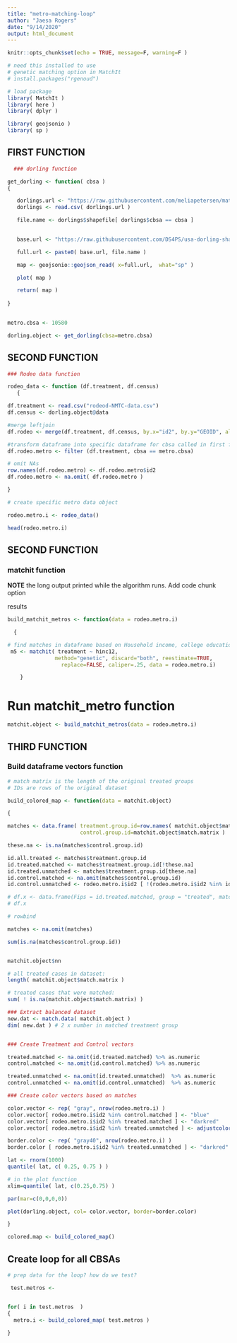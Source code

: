 ```yaml
---
title: "metro-matching-loop"
author: "Jaesa Rogers"
date: "9/14/2020"
output: html_document
---
```


```r
knitr::opts_chunk$set(echo = TRUE, message=F, warning=F )
```


```r
# need this installed to use
# genetic matching option in MatchIt
# install.packages("rgenoud")

# load package 
library( MatchIt )
library( here )
library( dplyr )

library( geojsonio )
library( sp )
```


## FIRST FUNCTION

```r

  ### dorling function

get_dorling <- function( cbsa )
{

   dorlings.url <- "https://raw.githubusercontent.com/meliapetersen/matching-project/master/data/cbsa-names-and-shapefiles.csv"
   dorlings <- read.csv( dorlings.url )

   file.name <- dorlings$shapefile[ dorlings$cbsa == cbsa ]
 

   base.url <- "https://raw.githubusercontent.com/DS4PS/usa-dorling-shapefiles/master/maps/metros-dorling/"

   full.url <- paste0( base.url, file.name )

   map <- geojsonio::geojson_read( x=full.url,  what="sp" )

   plot( map )

   return( map )
   
}

  
metro.cbsa <- 10580

dorling.object <- get_dorling(cbsa=metro.cbsa)


```


## SECOND FUNCTION



```r

### Rodeo data function 

rodeo_data <- function (df.treatment, df.census)
   {

df.treatment <- read.csv("rodeod-NMTC-data.csv")
df.census <- dorling.object@data

#merge leftjoin
df.rodeo <- merge(df.treatment, df.census, by.x="id2", by.y="GEOID", all.x=TRUE)

#transform dataframe into specific dataframe for cbsa called in first function
df.rodeo.metro <- filter (df.treatment, cbsa == metro.cbsa)

# omit NAs
row.names(df.rodeo.metro) <- df.rodeo.metro$id2    
df.rodeo.metro <- na.omit( df.rodeo.metro )

}

```

```r
# create specific metro data object

rodeo.metro.i <- rodeo_data()
```

```r
head(rodeo.metro.i)

```


## SECOND FUNCTION

### matchit function 


**NOTE** the long output printed while the algorithm runs. Add code chunk option

results 


```r

build_matchit_metros <- function(data = rodeo.metro.i)

  {

# find matches in dataframe based on Household income, college education, and whiteness    
 m5 <- matchit( treatment ~ hinc12, 
               method="genetic", discard="both", reestimate=TRUE,
                 replace=FALSE, caliper=.25, data = rodeo.metro.i)

	}


```


# Run matchit_metro function

```r
matchit.object <- build_matchit_metros(data = rodeo.metro.i)
```



## THIRD FUNCTION

### Build dataframe vectors function

```r
# match matrix is the length of the original treated groups
# IDs are rows of the original dataset

build_colored_map <- function(data = matchit.object)

{

matches <- data.frame( treatment.group.id=row.names( matchit.object$match.matrix), 
                       control.group.id=matchit.object$match.matrix )

these.na <- is.na(matches$control.group.id)

id.all.treated <- matches$treatment.group.id 
id.treated.matched <- matches$treatment.group.id[!these.na]
id.treated.unmatched <- matches$treatment.group.id[these.na]
id.control.matched <- na.omit(matches$control.group.id)
id.control.unmatched <- rodeo.metro.i$id2 [ !(rodeo.metro.i$id2 %in% id.all.treated | rodeo.metro.i$id2 %in% id.control.matched)]

# df.x <- data.frame(Fips = id.treated.matched, group = "treated", matched = TRUE)
# df.x

# rowbind

matches <- na.omit(matches)

sum(is.na(matches$control.group.id))


matchit.object$nn

# all treated cases in dataset:
length( matchit.object$match.matrix )

# treated cases that were matched: 
sum( ! is.na(matchit.object$match.matrix) )

### Extract balanced dataset 
new.dat <- match.data( matchit.object )
dim( new.dat ) # 2 x number in matched treatment group


### Create Treatment and Control vectors

treated.matched <- na.omit(id.treated.matched) %>% as.numeric
control.matched <- na.omit(id.control.matched) %>% as.numeric

treated.unmatched <- na.omit(id.treated.unmatched)  %>% as.numeric
control.unmatched <- na.omit(id.control.unmatched)  %>% as.numeric

### Create color vectors based on matches

color.vector <- rep( "gray", nrow(rodeo.metro.i) )
color.vector[ rodeo.metro.i$id2 %in% control.matched ] <- "blue"
color.vector[ rodeo.metro.i$id2 %in% treated.matched ] <- "darkred"
color.vector[ rodeo.metro.i$id2 %in% treated.unmatched ] <- adjustcolor( "darkred", alpha.f = 0.4 )

border.color <- rep( "gray40", nrow(rodeo.metro.i) )
border.color [ rodeo.metro.i$id2 %in% treated.unmatched ] <- "darkred"

lat <- rnorm(1000)
quantile( lat, c( 0.25, 0.75 ) )

# in the plot function
xlim=quantile( lat, c(0.25,0.75) )

par(mar=c(0,0,0,0))

plot(dorling.object, col= color.vector, border=border.color)

}

```

```r
colored.map <- build_colored_map()
```

## Create loop for all CBSAs 

```r

# prep data for the loop? how do we test? 

 test.metros <- 


for( i in test.metros  )
{
  metro.i <- build_colored_map( test.metros )
  
}

```




